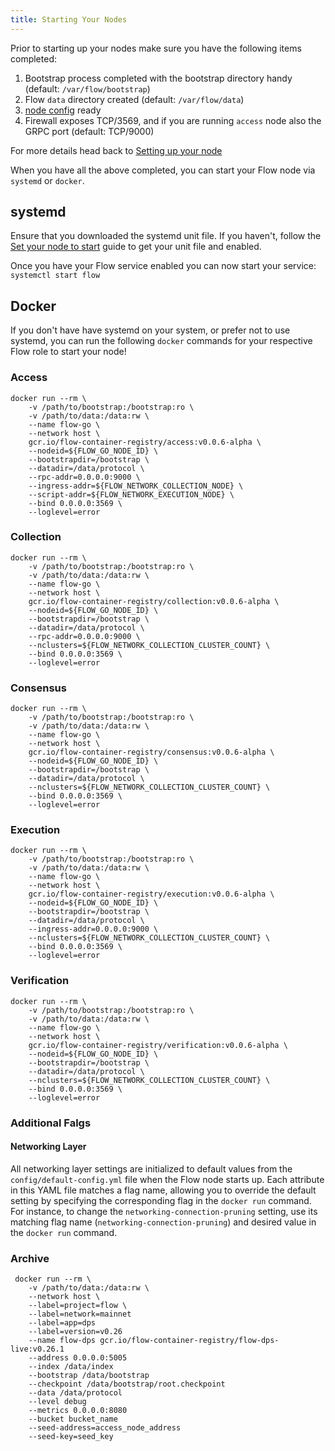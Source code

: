 ```yaml
---
title: Starting Your Nodes
---
```


Prior to starting up your nodes make sure you have the following items completed:

1. Bootstrap process completed with the bootstrap directory handy (default: `/var/flow/bootstrap`)
2. Flow `data` directory created (default: `/var/flow/data`)
3. [node config](../node-bootstrap.mdx) ready
4. Firewall exposes TCP/3569, and if you are running `access` node also the GRPC port (default: TCP/9000)

For more details head back to [Setting up your node](../node-setup.mdx#prepare-your-node-to-start)

When you have all the above completed, you can start your Flow node via `systemd` or `docker`.

## systemd

Ensure that you downloaded the systemd unit file. If you haven't, follow the [Set your node to start](../node-setup.mdx#prepare-your-node-to-start) guide to get your unit file and enabled.

Once you have your Flow service enabled you can now start your service: `systemctl start flow`

## Docker

If you don't have have systemd on your system, or prefer not to use systemd, you can run the following `docker` commands for your respective Flow role to start your node!

### Access

```
docker run --rm \
	-v /path/to/bootstrap:/bootstrap:ro \
	-v /path/to/data:/data:rw \
	--name flow-go \
	--network host \
	gcr.io/flow-container-registry/access:v0.0.6-alpha \
	--nodeid=${FLOW_GO_NODE_ID} \
	--bootstrapdir=/bootstrap \
	--datadir=/data/protocol \
	--rpc-addr=0.0.0.0:9000 \
	--ingress-addr=${FLOW_NETWORK_COLLECTION_NODE} \
	--script-addr=${FLOW_NETWORK_EXECUTION_NODE} \
	--bind 0.0.0.0:3569 \
	--loglevel=error
```

### Collection

```
docker run --rm \
	-v /path/to/bootstrap:/bootstrap:ro \
	-v /path/to/data:/data:rw \
	--name flow-go \
	--network host \
	gcr.io/flow-container-registry/collection:v0.0.6-alpha \
	--nodeid=${FLOW_GO_NODE_ID} \
	--bootstrapdir=/bootstrap \
	--datadir=/data/protocol \
	--rpc-addr=0.0.0.0:9000 \
	--nclusters=${FLOW_NETWORK_COLLECTION_CLUSTER_COUNT} \
	--bind 0.0.0.0:3569 \
	--loglevel=error
```

### Consensus

```
docker run --rm \
	-v /path/to/bootstrap:/bootstrap:ro \
	-v /path/to/data:/data:rw \
	--name flow-go \
	--network host \
	gcr.io/flow-container-registry/consensus:v0.0.6-alpha \
	--nodeid=${FLOW_GO_NODE_ID} \
	--bootstrapdir=/bootstrap \
	--datadir=/data/protocol \
	--nclusters=${FLOW_NETWORK_COLLECTION_CLUSTER_COUNT} \
	--bind 0.0.0.0:3569 \
	--loglevel=error
```

### Execution

```
docker run --rm \
	-v /path/to/bootstrap:/bootstrap:ro \
	-v /path/to/data:/data:rw \
	--name flow-go \
	--network host \
	gcr.io/flow-container-registry/execution:v0.0.6-alpha \
	--nodeid=${FLOW_GO_NODE_ID} \
	--bootstrapdir=/bootstrap \
	--datadir=/data/protocol \
	--ingress-addr=0.0.0.0:9000 \
	--nclusters=${FLOW_NETWORK_COLLECTION_CLUSTER_COUNT} \
	--bind 0.0.0.0:3569 \
	--loglevel=error
```

### Verification

```
docker run --rm \
	-v /path/to/bootstrap:/bootstrap:ro \
	-v /path/to/data:/data:rw \
	--name flow-go \
	--network host \
	gcr.io/flow-container-registry/verification:v0.0.6-alpha \
	--nodeid=${FLOW_GO_NODE_ID} \
	--bootstrapdir=/bootstrap \
	--datadir=/data/protocol \
	--nclusters=${FLOW_NETWORK_COLLECTION_CLUSTER_COUNT} \
	--bind 0.0.0.0:3569 \
	--loglevel=error
```

### Additional Falgs
#### Networking Layer
All networking layer settings are initialized to default values from the `config/default-config.yml` file when the Flow node starts up. Each attribute in this YAML file matches a flag name, allowing you to override the default setting by specifying the corresponding flag in the `docker run` command. For instance, to change the `networking-connection-pruning` setting, use its matching flag name (`networking-connection-pruning`) and desired value in the `docker run` command.

### Archive

```shell
 docker run --rm \
	-v /path/to/data:/data:rw \
	--network host \
	--label=project=flow \
	--label=network=mainnet
	--label=app=dps
	--label=version=v0.26
	--name flow-dps gcr.io/flow-container-registry/flow-dps-live:v0.26.1
	--address 0.0.0.0:5005
	--index /data/index
	--bootstrap /data/bootstrap
	--checkpoint /data/bootstrap/root.checkpoint
	--data /data/protocol
	--level debug
	--metrics 0.0.0.0:8080
	--bucket bucket_name
	--seed-address=access_node_address
	--seed-key=seed_key
```

